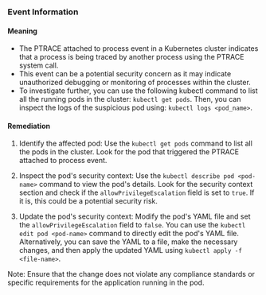
### Event Information

#### Meaning

- The PTRACE attached to process event in a Kubernetes cluster indicates that a process is being traced by another process using the PTRACE system call.
- This event can be a potential security concern as it may indicate unauthorized debugging or monitoring of processes within the cluster.
- To investigate further, you can use the following kubectl command to list all the running pods in the cluster: `kubectl get pods`. Then, you can inspect the logs of the suspicious pod using: `kubectl logs <pod_name>`.

#### Remediation

1. Identify the affected pod: Use the `kubectl get pods` command to list all the pods in the cluster. Look for the pod that triggered the PTRACE attached to process event.

2. Inspect the pod's security context: Use the `kubectl describe pod <pod-name>` command to view the pod's details. Look for the security context section and check if the `allowPrivilegeEscalation` field is set to `true`. If it is, this could be a potential security risk.

3. Update the pod's security context: Modify the pod's YAML file and set the `allowPrivilegeEscalation` field to `false`. You can use the `kubectl edit pod <pod-name>` command to directly edit the pod's YAML file. Alternatively, you can save the YAML to a file, make the necessary changes, and then apply the updated YAML using `kubectl apply -f <file-name>`.

Note: Ensure that the change does not violate any compliance standards or specific requirements for the application running in the pod.

